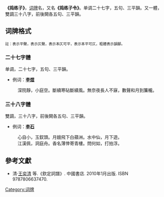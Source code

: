 '''《捣练子》'''，[[词牌|词牌]]名，又名'''《捣练子令》'''。单调二十七字，五句、三平韻。又一體，雙調三十八字，前後闕各五句、三平韻。

== 词牌格式 ==
<span style="font-size:smaller;">註：{{平仄|平}}表示平聲，{{平仄|仄}}表示仄聲，{{平仄|[仄]}}表示本仄可平，{{平仄|[平]}}表示本平可仄，粗體表示韻腳。</span>

=== 二十七字體 ===
单调，二十七字，五句、三平韻。

{{quote|
{{平仄|[平]仄仄，仄平'''平'''。[仄]仄平平[仄]仄'''平'''。[平]仄[仄]平平仄仄，仄平[平]仄仄平'''平'''。}}
}}

*例词：'''[[李煜|李煜]]'''
:深院靜，小庭空。斷續寒砧斷續風。無奈夜長人不寐，數聲和月到簾櫳。

=== 三十八字體 ===
雙調，三十八字，前後闕各五句、三平韻。

{{平仄|平仄仄，仄平'''平'''。[仄]平[平]仄仄平'''平'''。仄平平，[仄]仄'''平'''。

平[仄]仄，仄平'''平'''。[平]平仄仄仄平'''平'''。仄平[平]，[仄][仄]'''平'''。}}

{{Wikisource}}
*例词：'''[[李石|李石]]'''
:心自小，玉釵頭。月娥飛下白蘋洲。水中仙，月下遊。
:江漢佩，洞庭舟。香名薄倖寄青樓。問何如，打拍浮。

== 參考文獻 ==
*清·[[王奕清|王奕清]] 等.《欽定詞譜》. 中國書店. 2010年1月出版. ISBN 9787806637470.


{{詞牌}}
[[Category:词牌|Category:词牌]]